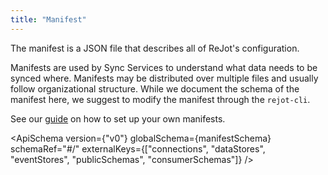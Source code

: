 ```yaml
---
title: "Manifest"
---
```


The manifest is a JSON file that describes all of ReJot's configuration.

Manifests are used by Sync Services to understand what data needs to be synced where. Manifests may
be distributed over multiple files and usually follow organizational structure. While we document
the schema of the manifest here, we suggest to modify the manifest through the `rejot-cli`.

See our [guide](/docs/guides/managing-manifests) on how to set up your own manifests.


<ApiSchema
  version={"v0"}
  globalSchema={manifestSchema}
  schemaRef="#/"
  externalKeys={["connections", "dataStores", "eventStores", "publicSchemas", "consumerSchemas"]}
/>
